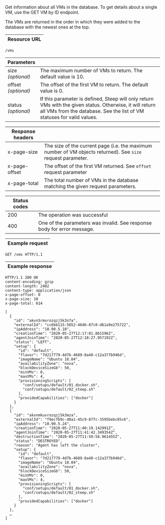 
Get information about all <DocsLink href="#vms">VMs</DocsLink> in the database.
To get details about a single VM, use
the <DocsLink href="#get-vm-by-id">GET VM by ID endpoint</DocsLink>.

The VMs are returned in the order in which they were added to the
database with the newest ones at the top.

| Resource URL |
| ------------ |

```http
/vms
```

| Parameters              |                              |
| ----------------------- | ---------------------------- |
| size<br/>*(optional)*   | The maximum number of VMs to return. The default value is 10.  |
| offset<br/>*(optional)* | The offset of the first VM to return. The default value is 0. |
| status<br/>*(optional)* | If this parameter is defined, Steep will only return VMs with the given status. Otherwise, it will return all VMs from the database. See the list of <DocsLink href="#vm-status">VM statuses</DocsLink> for valid values. |

| Response headers |                                                                |
| ---------------- | -------------------------------------------------------------- |
| x-page-size      | The size of the current page (i.e. the maximum number of VM objects returned). See `size` request parameter. |
| x-page-offset    | The offset of the first VM returned. See `offset` request parameter |
| x-page-total     | The total number of VMs in the database matching the given request parameters. |

| Status codes |                                                                |
| ------------ | -------------------------------------------------------------- |
| 200          | The operation was successful                                   |
| 400          | One of the parameters was invalid. See response body for error message. |

| Example request |
| --------------- |

```http
GET /vms HTTP/1.1
```

| Example response |
| ---------------- |

```http
HTTP/1.1 200 OK
content-encoding: gzip
content-length: 2402
content-type: application/json
x-page-offset: 0
x-page-size: 10
x-page-total: 614

[
  {
    "id": "akvn5rmvrozqzj5k3n7a",
    "externalId": "cc6bb115-5852-4646-87c0-d61a9e275722",
    "ipAddress": "10.90.5.10",
    "creationTime": "2020-05-27T12:17:01.861596Z",
    "agentJoinTime": "2020-05-27T12:18:27.957192Z",
    "status": "LEFT",
    "setup": {
      "id": "default",
      "flavor": "7d217779-4d7b-4689-8a40-c12a377b946d",
      "imageName": "Ubuntu 18.04",
      "availabilityZone": "nova",
      "blockDeviceSizeGb": 50,
      "minVMs": 0,
      "maxVMs": 4,
      "provisioningScripts": [
        "conf/setups/default/01_docker.sh",
        "conf/setups/default/02_steep.sh"
      ],
      "providedCapabilities": ["docker"]
    }
  },
  {
    "id": "akvnmkuvrozqzj5k3mza",
    "externalId": "f9ecfb9c-d0a1-45c9-87fc-3595bebc85c6",
    "ipAddress": "10.90.5.24",
    "creationTime": "2020-05-27T11:40:19.142991Z",
    "agentJoinTime": "2020-05-27T11:41:42.349354Z",
    "destructionTime": "2020-05-27T11:50:58.961455Z",
    "status": "DESTROYED",
    "reason": "Agent has left the cluster",
    "setup": {
      "id": "default",
      "flavor": "7d217779-4d7b-4689-8a40-c12a377b946d",
      "imageName": "Ubuntu 18.04",
      "availabilityZone": "nova",
      "blockDeviceSizeGb": 50,
      "minVMs": 0,
      "maxVMs": 4,
      "provisioningScripts": [
        "conf/setups/default/01_docker.sh",
        "conf/setups/default/02_steep.sh"
      ],
      "providedCapabilities": ["docker"]
    }
  },
  …
]
```
